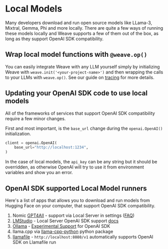 # Local Models

Many developers download and run open source models like LLama-3, Mixtral, Gemma, Phi and more locally. There are quite a few ways of running these models locally and Weave supports a few of them out of the box, as long as they support OpenAI SDK compatibility.

## Wrap local model functions with `@weave.op()`

You can easily integrate Weave with any LLM yourself simply by initializing Weave with `weave.init('<your-project-name>')` and then wrapping the calls to your LLMs with `weave.op()`. See our guide on [tracing](/guides/tracking/tracing) for more details.

## Updating your OpenAI SDK code to use local models

All of the frameworks of services that support OpenAI SDK compatibility require a few minor changes.

First and most important, is the `base_url` change during the `openai.OpenAI()` initialization.

```python
client = openai.OpenAI(
    base_url="http://localhost:1234",
)
```

In the case of local models, the `api_key` can be any string but it should be overridden, as otherwise OpenAI will try to use it from environment variables and show you an error.

## OpenAI SDK supported Local Model runners

Here's a list of apps that allows you to download and run models from Hugging Face on your computer, that support OpenAI SDK compatibility.

1. Nomic [GPT4All](https://www.nomic.ai/gpt4all) - support via Local Server in settings ([FAQ](https://docs.gpt4all.io/gpt4all_help/faq.html))
1. [LMStudio](https://lmstudio.ai/) - Local Server OpenAI SDK support [docs](https://lmstudio.ai/docs/local-server)
1. [Ollama](https://ollama.com/) - [Experimental Support](https://github.com/ollama/ollama/blob/main/docs/openai.mdx) for OpenAI SDK
1. llama.cpp via [llama-cpp-python](https://llama-cpp-python.readthedocs.io/en/latest/server/) python package
1. [llamafile](https://github.com/Mozilla-Ocho/llamafile#other-example-llamafiles) - `http://localhost:8080/v1` automatically supports OpenAI SDK on Llamafile run
